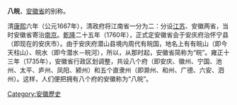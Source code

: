 '''八皖'''，[[安徽省|安徽省]]的别称。

清[[康熙|康熙]]六年（公元1667年），清政府将江南省一分为二：分设[[江苏|江苏]]、安徽两省，当时安徽省寄治[[南京|南京]]。[[乾隆|乾隆]]二十五年（1760年），正式定安徽省会于安庆府治怀宁县（即现在的安庆市）。由于安庆府潜山县境内周代有皖国，地名上有有皖山（即今天柱山）、皖水（即今潜水－皖河），所以，从那时起，安徽省简称为“皖”。雍正十三年（1735年），安徽省行政区划调整，共设八个府（即安庆、徽州、宁国、池州、太平、庐州、凤阳、颍州）和五个直隶州（即滁州、和州、广德、六安、泗州）。这样，人们便把拥有八个府的安徽称为“八皖”。

[[Category:安徽歷史|Category:安徽歷史]]
